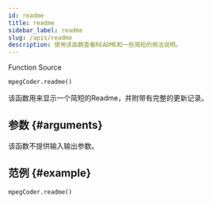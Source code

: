 ```yaml
---
id: readme
title: readme
sidebar_label: readme
slug: /apis/readme
description: 使用该函数查看README和一些简短的用法说明。
---
```




<p>
  <InlineIcon icon={mdiFunctionVariant}/> Function
  <Splitter />
  <SourceURL url="MpegPyd.h#L158">
    <InlineIcon icon={octFileCode16}/> Source
  </SourceURL>
</p>

```python
mpegCoder.readme()
```

该函数用来显示一个简短的Readme，并附带有完整的更新记录。

## 参数 {#arguments}

该函数不提供输入输出参数。

## 范例 {#example}

```python
mpegCoder.readme()
```

